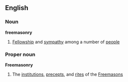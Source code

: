 ==English==
===Noun===
'''freemasonry'''
#[[Fellowship]] and [[sympathy]] among a number of [[people]]
===Proper noun===
{{wikipedia}}
'''Freemasonry'''
#The [[institution]]s, [[precept]]s, and [[rite]]s of the [[Freemason]]s